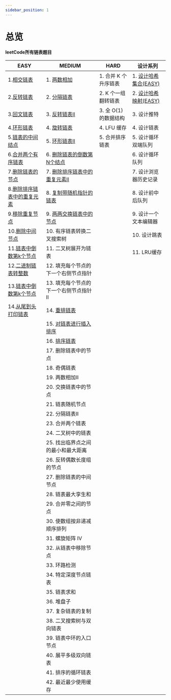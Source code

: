 ```yaml
---
sidebar_position: 1
---
```


# 总览



**leetCode所有链表题目**


| EASY | MEDIUM   | HARD | 设计系列 |
| ----- | --------- | ----------- | ------- |
| 1.[相交链表](/docs/algo-linkList/leetCode/intersectionLinkList/index.mdx)                 | 1. [两数相加](/docs/algo-linkList/leetCode/addTwoNumber/index.mdx)                            |   1. 合并 K 个升序链表         | 1. [设计哈希集合(EASY)](/docs/algo-linkList/leetCode/designHashSet)     |       
| 2.[反转链表](/docs/algo-linkList/leetCode/reverseLinkList/index.mdx)                      | 2. [分隔链表](/docs/algo-linkList/leetCode/partitionLinkList/index.mdx)                       |   2. K 个一组翻转链表       | 2. [设计哈希映射(EASY)](/docs/algo-linkList/leetCode/designHashMap)    |      
| 3.[回文链表](/docs/algo-linkList/leetCode/palindromeLinkList/index.mdx)                   | 3. [反转链表II](/docs/algo-linkList/leetCode/reverseLinkListII/index.mdx)                     |   3. 全 O(1) 的数据结构        | 3. 设计推特        |
| 4.[环形链表](/docs/algo-linkList/leetCode/circleLinkList/index.mdx)                       | 4. [旋转链表](/docs/algo-linkList/leetCode/rotateLinkList/index.mdx)                            | 4. LFU 缓存                 | 4. 设计链表        |
| 5.[链表的中间结点](/docs/algo-linkList/leetCode/middleLinkList/index.mdx)                   | 5. [环形链表II](/docs/algo-linkList/leetCode/circleLinkList/index.mdx)                        |  5. 合并排序链表               | 5. 设计循环双端队列             |
| 6.[合并两个有序链表](/docs/algo-linkList/leetCode/mergeTwoLinkList/index.mdx)               | 6. [删除链表的倒数第N个结点](/docs/algo-linkList/leetCode/removeNthFromEnd/index.mdx)           |                             | 6. 设计循环队列              |
| 7.[删除链表的节点](/docs/algo-linkList/leetCode/deleteNodeLinkList/index.mdx)               | 7. [删除排序链表中的重复元素II](/docs/algo-linkList/leetCode/removeDuplicateSortedII/index.mdx) |                             | 7. 设计浏览器历史记录       |
| 8.[删除排序链表中的重复元素](/docs/algo-linkList/leetCode/removeDuplicateSorted/index.mdx)   | 8. [复制带随机指针的链表](/docs/algo-linkList/leetCode/copyRandomLinkList/index.mdx)             |                             | 8. 设计前中后队列       |
| 9.[移除重复节点](/docs/algo-linkList/leetCode/removeDuplicateUnSorted/index.mdx)            | 9. [两两交换链表中的节点](/docs/algo-linkList/leetCode/swapNodeInPair/index.mdx)                |                              | 9. 设计一个文本编辑器        |
| 10.[删除中间节点](/docs/algo-linkList/leetCode/deleteMiddleNode/index.mdx)                  |  10. 有序链表转换二叉搜索树                                                                        |                              | 10. 设计跳表       |
| 11.[链表中倒数第k个节点](/docs/algo-linkList/leetCode/kthNodeLinkList/index.mdx)              | 11. 二叉树展开为链表                                  |                                                                          |  11. LRU缓存                                                                                   |
| 12.[二进制链表转整数](/docs/algo-linkList/leetCode/getDecimalValue/index.mdx)                 | 12. 填充每个节点的下一个右侧节点指针      |     |         |
| 13.[链表中倒数第k个节点](/docs/algo-linkList/leetCode/kthNodeLinkList/index.mdx)              | 13. 填充每个节点的下一个右侧节点指针II    |     |         |
| 14.[从尾到头打印链表](/docs/algo-linkList/leetCode/reversePrintLinkList/index.mdx)            | 14. [重排链表](/docs/algo-linkList/leetCode/reorderLinkList/) | |
|                                                                                              | 15.  [对链表进行插入排序](/docs/algo-linkList/leetCode/insertSortLinkList/)   |   |
|                                                                                              | 16.  [排序链表](/docs/algo-linkList/leetCode/sortLinkList/)   |   |
|                                                                                              | 17.  删除链表中的节点   |   |
|                                                                                              | 18.  奇偶链表   |   |
|                                                                                              | 19.  两数相加II   |   |
|                                                                                              | 20.  交换链表中的节点   |   |
|                                                                                              | 21.  链表随机节点   |   |
|                                                                                              | 22.  分隔链表II   |   |
|                                                                                              | 23.  合并两个链表   |   |
|                                                                                              | 24.  二叉树中的链表   |   |
|                                                                                              | 25.  找出临界点之间的最小和最大距离   |   |
|                                                                                              | 26.  反转偶数长度组的节点   |   |
|                                                                                              | 27.  删除链表的中间节点   |   |
|                                                                                              | 28.  链表最大孪生和   |   |
|                                                                                              | 29.  合并零之间的节点   |   |
|                                                                                              | 30.  使数组按非递减顺序排列   |   |
|                                                                                              | 31.  螺旋矩阵 IV   |   |
|                                                                                              | 32.  从链表中移除节点   |   |
|                                                                                              | 33.  环路检测   |   |
|                                                                                              | 34.  特定深度节点链表   |   |
|                                                                                              | 35.  链表求和   |   |
|                                                                                              | 36.  堆盘子   |   |
|                                                                                              | 37.  复杂链表的复制   |   |
|                                                                                              | 38.  二叉搜索树与双向链表   |   |
|                                                                                              | 39.  链表中环的入口节点   |   |
|                                                                                              | 40.  展平多级双向链表   |   |
|                                                                                              | 41.  排序的循环链表   |   |
|                                                                                              | 42.  最近最少使用缓存   |   |


